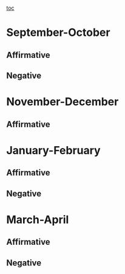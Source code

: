 = = 
[[toc]]
= = 
=September-October= 
==Affirmative== 

==Negative== 

=November-December= 
==Affirmative== 


=January-February= 
==Affirmative== 

==Negative== 

=March-April= 
==Affirmative== 
==Negative==